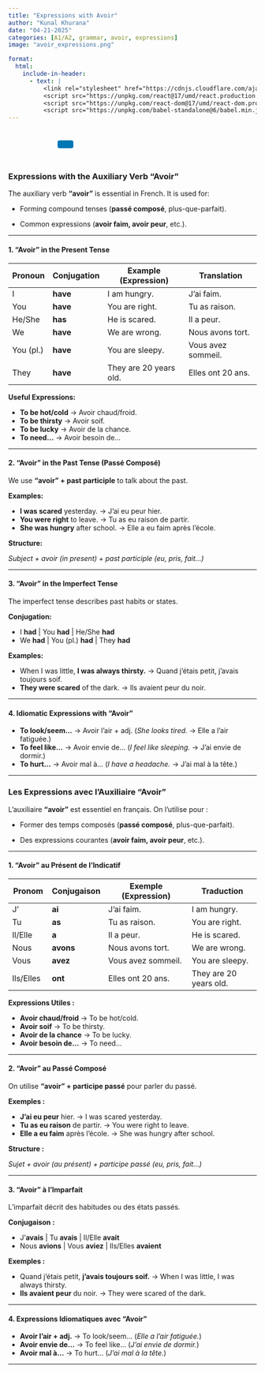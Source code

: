 ```yaml
---
title: "Expressions with Avoir"
author: "Kunal Khurana"
date: "04-21-2025"
categories: [A1/A2, grammar, avoir, expressions]
image: "avoir_expressions.png"

format:
  html:
    include-in-header:
      - text: |
          <link rel="stylesheet" href="https://cdnjs.cloudflare.com/ajax/libs/font-awesome/6.0.0/css/all.min.css">
          <script src="https://unpkg.com/react@17/umd/react.production.min.js"></script>
          <script src="https://unpkg.com/react-dom@17/umd/react-dom.production.min.js"></script>
          <script src="https://unpkg.com/babel-standalone@6/babel.min.js"></script>
---
```


::: {style="text-align: left; padding: 10px;"}
<a href="mailto:frenchwithkunal@gmail.com" target="_blank" style="margin: 0 10px; color: #000;"><i class="fas fa-envelope fa-lg"></i></a> <a href="https://www.instagram.com/frenchwithkunal" target="_blank" style="margin: 0 10px; color: #E1306C;"><i class="fab fa-instagram fa-lg"></i></a> <a href="https://frenchwithkunal.ca" target="_blank" style="margin: 0 10px; color: #0077b5;"><i class="fas fa-globe fa-lg"></i></a> <a href="https://whatsapp.com/channel/0029Vb57n2e7dmegpjYpyi3V" target="_blank" style="margin: 0 10px; color: #25D366;"><i class="fab fa-whatsapp fa-lg"></i></a> <button onclick="copyLink()" style="background-color: #0077b5; color: white; padding: 8px 16px; border: none; border-radius: 4px; cursor: pointer; margin-left: 10px;"> <i class="fas fa-copy"></i> </button> [Link copied!]{#copy-message style="margin-left: 10px; color: green; display: none;"}
:::

::: {#react-root}
:::

```{=html}
<script type="text/babel">
 const ProfilePage = () => {
  const { useState, useEffect } = React;
  const [redirectCounter, setRedirectCounter] = useState(4);
  const [isRedirecting, setIsRedirecting] = useState(false);

  const isFrench = document.documentElement.lang === "fr";

  const translations = {
    noAccess: isFrench 
      ? "Vous n'avez pas accès à cette page."
      : "You don't have access to this page.",
    subscribe: isFrench
      ? "Veuillez vous abonner pour obtenir l'accès."
      : "Please subscribe to gain access.",
    redirecting: isFrench
      ? `Redirection vers la page d'abonnement dans ${redirectCounter} secondes...`
      : `Redirecting to subscription page in ${redirectCounter} seconds...`
  };

  const refreshToken = async () => {
    const storedRefreshToken = localStorage.getItem("refreshToken");

    if (!storedRefreshToken) {
      window.location.href = "/login.html";
      return null;
    }

    try {
      const response = await fetch("https://frenchwithkunal-cdf6ea3f88ce.herokuapp.com/api/v1/auth/refresh-token", {
        method: "POST",
        headers: {
          "Content-Type": "application/json",
        },
        body: JSON.stringify({ refreshToken: storedRefreshToken }),
      });

      if (!response.ok) {
        localStorage.removeItem("accessToken");
        localStorage.removeItem("refreshToken");
        window.location.href = "/login.html";
        return null;
      }

      const data = await response.json();
      localStorage.setItem("accessToken", data.accessToken);
      return data.accessToken;
    } catch (error) {
      localStorage.removeItem("accessToken");
      localStorage.removeItem("refreshToken");
      window.location.href = "/login.html";
      return null;
    }
  };

  const fetchWithAuth = async (url, options = {}) => {
    let accessToken = localStorage.getItem("accessToken");

    options.headers = {
      ...options.headers,
      Authorization: `Bearer ${accessToken}`,
      "Content-Type": "application/json",
    };

    let response = await fetch(url, options);

    if (response.status === 401) {
      console.log("Access token expired, attempting to refresh...");

      // Refresh token
      accessToken = await refreshToken();

      if (!accessToken) return null;

      options.headers.Authorization = `Bearer ${accessToken}`;
      response = await fetch(url, options);
    }

    return response.json();
  };

  const showNoAccessMessage = () => {
    setIsRedirecting(true);
    
    const noAccessMessage = `
      <div style="text-align: center; padding: 20px;">
        <h2>${translations.noAccess}</h2>
        <p>${translations.subscribe}</p>
        <p>${translations.redirecting}</p>
      </div>
    `;
    document.body.innerHTML = noAccessMessage;
    
    // Start countdown and redirect
    const redirectInterval = setInterval(() => {
      setRedirectCounter((prev) => {
        const newCounter = prev - 1;
        if (newCounter <= 0) {
          clearInterval(redirectInterval);
          window.location.href = "https://frenchwithkunal.ca/payment.html";
        }
        
        // Update the countdown text
        const countdownElement = document.querySelector('p:last-child');
        if (countdownElement) {
          countdownElement.textContent = isFrench
            ? `Redirection vers la page d'abonnement dans ${newCounter} secondes...`
            : `Redirecting to subscription page in ${newCounter} seconds...`;
        }
        
        return newCounter;
      });
    }, 1000);
  };

  useEffect(() => {
    const storedToken = localStorage.getItem('accessToken');

    if(!storedToken) {
      showNoAccessMessage();
    } else {
      const fetchData = async() => {
        const data = await fetchWithAuth("https://frenchwithkunal-cdf6ea3f88ce.herokuapp.com/api/v1/auth/me", {
          method: "POST",
        });

        if (data && data.data && data.data.hasAccess) {
          console.log(data);
        } else {
          showNoAccessMessage();
        }
      };
      fetchData();
    }
  }, []);

  return (
    <div></div>
  );
};

ReactDOM.render(
  <ProfilePage />,
  document.getElementById('react-root')
);
 </script>
```

::: {.content-visible when-profile="english"}

### **Expressions with the Auxiliary Verb "Avoir"**

The auxiliary verb **"avoir"** is essential in French. It is used for:

- Forming compound tenses (**passé composé**, plus-que-parfait).

- Common expressions (**avoir faim, avoir peur**, etc.).

---

#### **1. "Avoir" in the Present Tense**

| Pronoun   | Conjugation | Example (Expression) | Translation       |
|-----------|-------------|-----------------------|-------------------|
| I         | **have**    | I am hungry.         | J’ai faim.        |
| You       | **have**    | You are right.       | Tu as raison.     |
| He/She    | **has**     | He is scared.        | Il a peur.        |
| We        | **have**    | We are wrong.        | Nous avons tort.  |
| You (pl.) | **have**    | You are sleepy.      | Vous avez sommeil.|
| They      | **have**    | They are 20 years old.| Elles ont 20 ans.|

**Useful Expressions:**

- **To be hot/cold** → Avoir chaud/froid.  
- **To be thirsty** → Avoir soif.  
- **To be lucky** → Avoir de la chance.  
- **To need…** → Avoir besoin de…  

---

#### **2. "Avoir" in the Past Tense (Passé Composé)**

We use **"avoir" + past participle** to talk about the past.

**Examples:**

- **I was scared** yesterday. → J’ai eu peur hier.  
- **You were right** to leave. → Tu as eu raison de partir.  
- **She was hungry** after school. → Elle a eu faim après l’école.  

**Structure:**

*Subject + avoir (in present) + past participle (eu, pris, fait…)*

---

#### **3. "Avoir" in the Imperfect Tense**

The imperfect tense describes past habits or states.

**Conjugation:**

- I **had** | You **had** | He/She **had**  
- We **had** | You (pl.) **had** | They **had**  

**Examples:**

- When I was little, **I was always thirsty.** → Quand j’étais petit, j’avais toujours soif.  
- **They were scared** of the dark. → Ils avaient peur du noir.  

---

#### **4. Idiomatic Expressions with "Avoir"**

- **To look/seem…** → Avoir l’air + adj. (*She looks tired.* → Elle a l’air fatiguée.)  
- **To feel like…** → Avoir envie de… (*I feel like sleeping.* → J’ai envie de dormir.)  
- **To hurt…** → Avoir mal à… (*I have a headache.* → J’ai mal à la tête.)  

---

:::

::: { .content-visible when-profile="french"}


### **Les Expressions avec l'Auxiliaire "Avoir"**


L’auxiliaire **"avoir"** est essentiel en français. On l’utilise pour :

- Former des temps composés (**passé composé**, plus-que-parfait).

- Des expressions courantes (**avoir faim, avoir peur**, etc.).

---

#### **1. "Avoir" au Présent de l’Indicatif**

| Pronom    | Conjugaison | Exemple (Expression) | Traduction        |
|-----------|-------------|-----------------------|-------------------|
| J’        | **ai**      | J’ai faim.           | I am hungry.      |
| Tu        | **as**      | Tu as raison.        | You are right.    |
| Il/Elle   | **a**       | Il a peur.           | He is scared.     |
| Nous      | **avons**   | Nous avons tort.     | We are wrong.     |
| Vous      | **avez**    | Vous avez sommeil.   | You are sleepy.   |
| Ils/Elles | **ont**     | Elles ont 20 ans.    | They are 20 years old.|

**Expressions Utiles :**

- **Avoir chaud/froid** → To be hot/cold.  
- **Avoir soif** → To be thirsty.  
- **Avoir de la chance** → To be lucky.  
- **Avoir besoin de…** → To need…  

---

#### **2. "Avoir" au Passé Composé**

On utilise **"avoir" + participe passé** pour parler du passé.

**Exemples :**

- **J’ai eu peur** hier. → I was scared yesterday.  
- **Tu as eu raison** de partir. → You were right to leave.  
- **Elle a eu faim** après l’école. → She was hungry after school.  

**Structure :**

*Sujet + avoir (au présent) + participe passé (eu, pris, fait…)*

---

#### **3. "Avoir" à l’Imparfait**

L’imparfait décrit des habitudes ou des états passés.

**Conjugaison :**

- J’**avais** | Tu **avais** | Il/Elle **avait**  
- Nous **avions** | Vous **aviez** | Ils/Elles **avaient**  

**Exemples :**

- Quand j’étais petit, **j’avais toujours soif.** → When I was little, I was always thirsty.  
- **Ils avaient peur** du noir. → They were scared of the dark.  

---

#### **4. Expressions Idiomatiques avec "Avoir"**

- **Avoir l’air + adj.** → To look/seem… (*Elle a l’air fatiguée.*)  
- **Avoir envie de…** → To feel like… (*J’ai envie de dormir.*)  
- **Avoir mal à…** → To hurt… (*J’ai mal à la tête.*)  

---

:::
